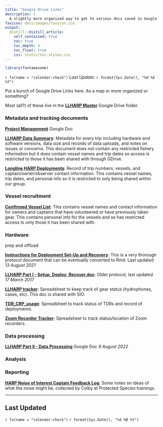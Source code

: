 ```yaml
---
title: "Google Drive Links"
description: |
  A slightly more organized way to get to various docs saved in Google Drive
favicon: docs/images/favicon.ico
output: 
  distill::distill_article:
    self_contained: true
    toc: true
    toc_depth: 4
    toc_float: true
    css: static/toc-styles.css
---
```


```r
library(fontawesome)
```

`r fa(name = "calendar-check")` *Last Update:
`r format(Sys.Date(), "%d %b %Y")`*

Put a bunch of Google Drive Links here. As a map or more organized or something?

Most (all?) of these live in the [**LLHARP Master**](https://drive.google.com/drive/u/0/folders/0BxY-_FjiYpOqRVNYbi1iTFBPSkk?resourcekey=0-vquRfPYWfEjmdNjWsjB7jQ) Google Drive folder. 

### Metadata and tracking documents

[**Project Management**](https://docs.google.com/document/d/1ReMTYiU1ZlUmcYkOsV70ii5NW79abwt_II2aUSclZeE/edit#heading=h.arpv8eucrye4) Google Doc

[**LLHARP Data Summary**](https://docs.google.com/spreadsheets/d/1S0e3T8GijoM0NTLCLjKV_9d3C9_YnHNqZhkV0BNJkzg/edit#gid=0): Metadata for every trip including hardware and software versions, data size and records of data uploads, and notes on issues or concerns. This document does not contain any restricted fishery information but it does contain vessel names and trip dates so access is restricted to those it has been shared with through GDrive. 

[**Longline HARP Deployments**](https://docs.google.com/spreadsheets/d/18i4czz6so-GHgFrCRncpLNZxTErdu4yFvi-Z-VwTEdM/edit#gid=1521628320):
Record of trip numbers, vessels, and captain/owner/observer contact information. This contains vessel names, trip dates, and personal info so it is restricted to only being shared within our group. 

### Vessel recruitment

[**Confirmed Vessel List**](https://docs.google.com/spreadsheets/d/1i1eNu9zobr14yhx8RAXGHmk0pTh6a7s-/edit?rtpof=true#gid=1725502758): This contains vessel names and contact information for owners and captains that have volunteered or have previously taken gear. This contains personal info for the vessels and so has restricted access to only those it has been shared with. 

### Hardware

prep and offload

[**Instructions for Deployment Set-Up and Recovery**](https://docs.google.com/document/d/1EksOga_cyEPW9utMeLDw1ErR-eTIEvCzoO8l2v_Onrg/edit#heading=h.zdtttamxmx79): This is a very thorough protocol document that can be eventually converted to Rmd. Last updated *13 August 2021*

[**LLHARP Part I - Setup, Deploy, Recover.doc**](https://docs.google.com/document/d/0BxY-_FjiYpOqN3lmUHJyZ0JIbzQ/edit?rtpof=true&resourcekey=0-0lrFjbKIafQhui1ttAzwag): Older protocol, last updated *17 March 2017*

[**LLHARP tracker**](https://docs.google.com/spreadsheets/d/1zSNh2WdRVoUmXNn-4hawsKuBqfS51YXKYAjnUFxs6rw/edit#gid=0): Spreadsheet to keep track of gear status (hydrophones, cases, etc). This doc is shared with SIO. 

[**TDR_CRP_usage**](https://docs.google.com/spreadsheets/d/13qwMA_cUG8n1i4OXqbWIJ0Pu58Ho1kx-tPw6Fci7jZ0/edit#gid=1159756902): Spreadsheet to track status of TDRs and record of deployments. 

[**Zoom Recorder Tracker**](https://docs.google.com/spreadsheets/d/1mHXUQGTg27jBXjwE2POs3XdcJykounqL/edit#gid=1787322236): Spreadsheet to track status/location of Zoom recorders. 

### Data processing

[**LLHARP Part II - Data Processing**](https://docs.google.com/document/d/1po1G2isgSCfYWc1dj8XphotPeZuOZ22ugL5wsc9o3JY/edit) Google Doc *9 August 2022*

### Analysis

### Reporting

[**HARP Noise of Interest Captain Feedback Log**](https://docs.google.com/spreadsheets/d/1bGmRu3xXq9RJQZvMprcRzZe-27sX6kv-tclNldokcy8/edit#gid=0): Some notes on ideas of what the noise might be, collected by Colby at Protected Species trainings. 

---
## Last Updated {.appendix}

`r fa(name = "calendar-check")` `r format(Sys.Date(), "%d %B %Y")`


